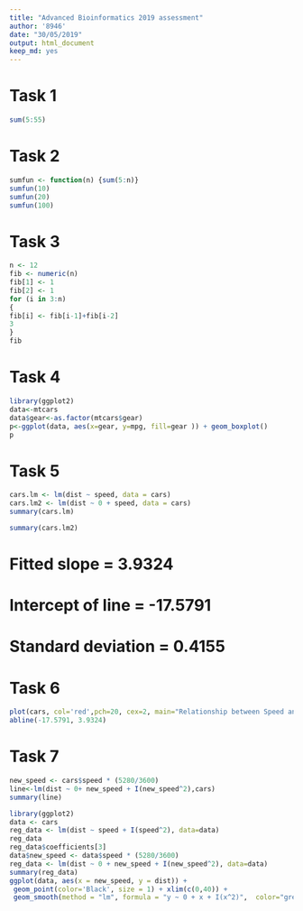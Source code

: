 ---
title: "Advanced Bioinformatics 2019 assessment"
author: '8946'
date: "30/05/2019"
output: html_document
keep_md: yes
---

# **Task 1**
```{r}
sum(5:55)
```

# **Task 2**
```{r}
sumfun <- function(n) {sum(5:n)}
sumfun(10)
sumfun(20)
sumfun(100)
```

# **Task 3**
```{r}
n <- 12
fib <- numeric(n)
fib[1] <- 1
fib[2] <- 1
for (i in 3:n)
{
fib[i] <- fib[i-1]+fib[i-2] 
3
}
fib
```

# **Task 4**
```{r}
library(ggplot2)
data<-mtcars
data$gear<-as.factor(mtcars$gear)
p<-ggplot(data, aes(x=gear, y=mpg, fill=gear )) + geom_boxplot()
p
```

# **Task 5**
```{r}
cars.lm <- lm(dist ~ speed, data = cars)
cars.lm2 <- lm(dist ~ 0 + speed, data = cars)
summary(cars.lm)

summary(cars.lm2)
```
# Fitted slope = 3.9324
# Intercept of line = -17.5791
# Standard deviation = 0.4155

# **Task 6**
```{r}
plot(cars, col='red',pch=20, cex=2, main="Relationship between Speed and Stopping Distance ", "Speed (mph)", "Stopping Distance (feet)")
abline(-17.5791, 3.9324)
```

# **Task 7**
```{r}
new_speed <- cars$speed * (5280/3600)
line<-lm(dist ~ 0+ new_speed + I(new_speed^2),cars)
summary(line)
```
```{r}
library(ggplot2)
data <- cars
reg_data <- lm(dist ~ speed + I(speed^2), data=data)
reg_data
reg_data$coefficients[3]
data$new_speed <- data$speed * (5280/3600)
reg_data <- lm(dist ~ 0 + new_speed + I(new_speed^2), data=data)
summary(reg_data)
ggplot(data, aes(x = new_speed, y = dist)) + 
 geom_point(color='Black', size = 1) + xlim(c(0,40)) +
 geom_smooth(method = "lm", formula = "y ~ 0 + x + I(x^2)",  color="green", fullrange='TRUE') + labs(title= 'Average Breaking Reaction Time ', y = 'Distance (feet)', x = "Speed (secs)")
```









